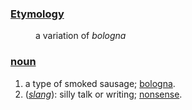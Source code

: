 ===[[Etymology]]===
:a variation of ''bologna''
===[[noun]]===
#a type of smoked sausage; [[bologna]].
#(''[[slang]]''): silly talk or writing; [[nonsense]].